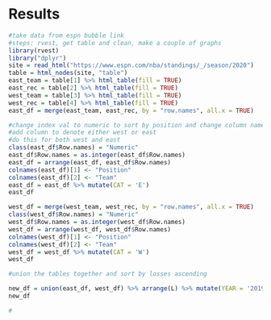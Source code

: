 # Results
```r
#take data from espn bubble link
#steps: rvest, get table and clean, make a couple of graphs
library(rvest)
library("dplyr")
site = read_html("https://www.espn.com/nba/standings/_/season/2020")
table = html_nodes(site, "table")
east_team = table[1] %>% html_table(fill = TRUE) 
east_rec = table[2] %>% html_table(fill = TRUE)
west_team = table[3] %>% html_table(fill = TRUE)
west_rec = table[4] %>% html_table(fill = TRUE)
east_df = merge(east_team, east_rec, by = "row.names", all.x = TRUE)

#change index val to numeric to sort by position and change column names to team and position
#add column to denote either west or east
#do this for both west and east
class(east_df$Row.names) = "Numeric"
east_df$Row.names = as.integer(east_df$Row.names)
east_df = arrange(east_df, east_df$Row.names)
colnames(east_df)[1] <- "Position"
colnames(east_df)[2] <- "Team"
east_df = east_df %>% mutate(CAT = 'E')
east_df

west_df = merge(west_team, west_rec, by = "row.names", all.x = TRUE)
class(west_df$Row.names) = "Numeric"
west_df$Row.names = as.integer(west_df$Row.names)
west_df = arrange(west_df, west_df$Row.names)
colnames(west_df)[1] <- "Position"
colnames(west_df)[2] <- "Team"
west_df = west_df %>% mutate(CAT = 'W')
west_df

#union the tables together and sort by losses ascending

new_df = union(east_df, west_df) %>% arrange(L) %>% mutate(YEAR = '2019')
new_df

#
```

